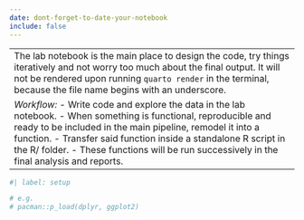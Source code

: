 ```yaml
---
date: dont-forget-to-date-your-notebook
include: false
---
```


--------------------------------------------------------------------------------
The lab notebook is the main place to design the code, try things iteratively 
and not worry too much about the final output. It will not be rendered upon 
running `quarto render` in the terminal, because the file name begins with an
underscore.

*Workflow:*
- Write code and explore the data in the lab notebook.
- When something is functional, reproducible and ready to be included in the
  main pipeline, remodel it into a function.
- Transfer said function inside a standalone R script in the R/ folder.
- These functions will be run successively in the final analysis and reports.
--------------------------------------------------------------------------------

```r
#| label: setup

# e.g.
# pacman::p_load(dplyr, ggplot2)
```
